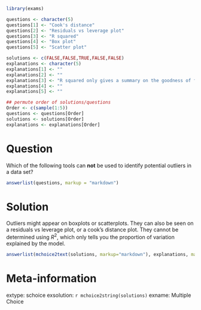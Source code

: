 ```r
library(exams)

questions <- character(5)
questions[1] <- "Cook's distance"
questions[2] <- "Residuals vs leverage plot"
questions[3] <- "R squared"
questions[4] <- "Box plot"
questions[5] <- "Scatter plot"

solutions <- c(FALSE,FALSE,TRUE,FALSE,FALSE)
explanations <- character(5)
explanations[1] <- ""
explanations[2] <- ""
explanations[3] <- "R squared only gives a summary on the goodness of fit."
explanations[4] <- ""
explanations[5] <- ""

## permute order of solutions/questions
Order <- c(sample(1:5))
questions <- questions[Order]
solutions <- solutions[Order]
explanations <- explanations[Order]  
```

Question
========

Which of the following tools can **not** be used to identify potential outliers in a data set?
  
```r
answerlist(questions, markup = "markdown")
```

Solution
========

Outliers might appear on boxplots or scatterplots. They can also be seen on a residuals vs leverage plot, or a cook's distance plot. They cannot be determined using $R^2$, which only tells you the proportion of variation explained by the model.

```r
answerlist(mchoice2text(solutions, markup="markdown"), explanations, markup = "markdown")
```

Meta-information
================
  
extype: schoice
exsolution: `r mchoice2string(solutions)`
exname: Multiple Choice
